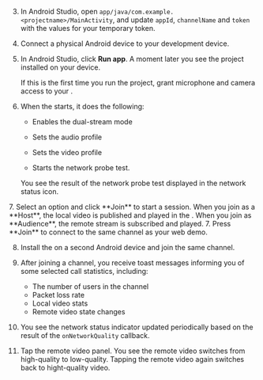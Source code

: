 <PlatformWrapper platform="android">

3. In Android Studio, open `app/java/com.example.<projectname>/MainActivity`, and update `appId`, `channelName` and `token` with the values for your temporary token.

4. Connect a physical Android device to your development device.

5. In Android Studio, click **Run app**. A moment later you see the project installed on your device.

    If this is the first time you run the project, grant microphone and camera access to your <Vpl k="CLIENT" />.

6. When the <Vpl k="CLIENT" /> starts, it does the following:

    * Enables the dual-stream mode

    * Sets the audio profile 

    * Sets the video profile

    * Starts the network probe test.
    
    You see the result of the network probe test displayed in the network status icon.

<ProductWrapper product="interactive-live-streaming">
7. Select an option and click **Join** to start a session. When you join as a **Host**, the local video is published and played in the <Vpl k="CLIENT" />. When you join as **Audience**, the remote stream is subscribed and played.
</ProductWrapper>

<ProductWrapper product="video-calling">
7. Press **Join** to connect to the same channel as your web demo.
</ProductWrapper>

8. Install the <Vpl k="CLIENT" /> on a second Android device and join the same channel.

9. After joining a channel, you receive toast messages informing you of some selected call statistics, including: 

    * The number of users in the channel
    * Packet loss rate
    * Local video stats
    * Remote video state changes 

10. You see the network status indicator updated periodically based on the result of the `onNetworkQuality` callback.

11. Tap the remote video panel. You see the remote video switches from high-quality to low-quality. Tapping the remote video again switches back to hight-quality video.

</PlatformWrapper>
